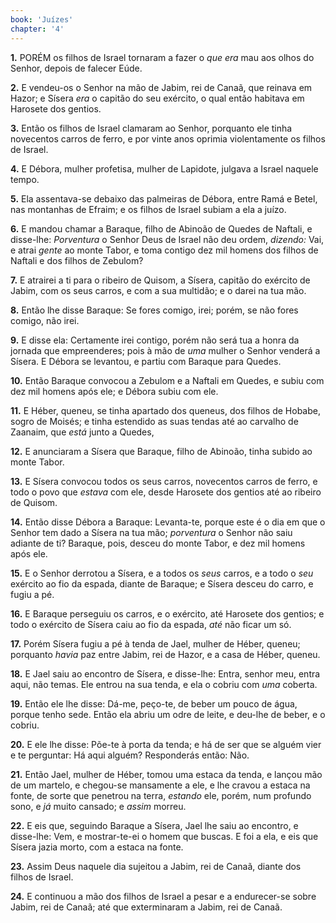 ```yaml
---
book: 'Juízes'
chapter: '4'
---
```


**1.** PORÉM os filhos de Israel tornaram a fazer o *que era* mau aos olhos do Senhor, depois de falecer Eúde.

**2.** E vendeu-os o Senhor na mão de Jabim, rei de Canaã, que reinava em Hazor; e Sísera *era* o capitão do seu exército, o qual então habitava em Harosete dos gentios.

**3.** Então os filhos de Israel clamaram ao Senhor, porquanto ele tinha novecentos carros de ferro, e por vinte anos oprimia violentamente os filhos de Israel.

**4.** E Débora, mulher profetisa, mulher de Lapidote, julgava a Israel naquele tempo.

**5.** Ela assentava-se debaixo das palmeiras de Débora, entre Ramá e Betel, nas montanhas de Efraim; e os filhos de Israel subiam a ela a juízo.

**6.** E mandou chamar a Baraque, filho de Abinoão de Quedes de Naftali, e disse-lhe: *Porventura* o Senhor Deus de Israel não deu ordem, *dizendo:* Vai, e atrai *gente* ao monte Tabor, e toma contigo dez mil homens dos filhos de Naftali e dos filhos de Zebulom?

**7.** E atrairei a ti para o ribeiro de Quisom, a Sísera, capitão do exército de Jabim, com os seus carros, e com a sua multidão; e o darei na tua mão.

**8.** Então lhe disse Baraque: Se fores comigo, irei; porém, se não fores comigo, não irei.

**9.** E disse ela: Certamente irei contigo, porém não será tua a honra da jornada que empreenderes; pois à mão de *uma* mulher o Senhor venderá a Sísera. E Débora se levantou, e partiu com Baraque para Quedes.

**10.** Então Baraque convocou a Zebulom e a Naftali em Quedes, e subiu com dez mil homens após ele; e Débora subiu com ele.

**11.** E Héber, queneu, se tinha apartado dos queneus, dos filhos de Hobabe, sogro de Moisés; e tinha estendido as suas tendas até ao carvalho de Zaanaim, que *está* junto a Quedes,

**12.** E anunciaram a Sísera que Baraque, filho de Abinoão, tinha subido ao monte Tabor.

**13.** E Sísera convocou todos os seus carros, novecentos carros de ferro, e todo o povo que *estava* com ele, desde Harosete dos gentios até ao ribeiro de Quisom.

**14.** Então disse Débora a Baraque: Levanta-te, porque este é o dia em que o Senhor tem dado a Sísera na tua mão; *porventura* o Senhor não saiu adiante de ti? Baraque, pois, desceu do monte Tabor, e dez mil homens após ele.

**15.** E o Senhor derrotou a Sísera, e a todos os *seus* carros, e a todo o *seu* exército ao fio da espada, diante de Baraque; e Sísera desceu do carro, e fugiu a pé.

**16.** E Baraque perseguiu os carros, e o exército, até Harosete dos gentios; e todo o exército de Sísera caiu ao fio da espada, *até* não ficar um só.

**17.** Porém Sísera fugiu a pé à tenda de Jael, mulher de Héber, queneu; porquanto *havia* paz entre Jabim, rei de Hazor, e a casa de Héber, queneu.

**18.** E Jael saiu ao encontro de Sísera, e disse-lhe: Entra, senhor meu, entra aqui, não temas. Ele entrou na sua tenda, e ela o cobriu com *uma* coberta.

**19.** Então ele lhe disse: Dá-me, peço-te, de beber um pouco de água, porque tenho sede. Então ela abriu um odre de leite, e deu-lhe de beber, e o cobriu.

**20.** E ele lhe disse: Põe-te à porta da tenda; e há de ser que se alguém vier e te perguntar: Há aqui alguém? Responderás então: Não.

**21.** Então Jael, mulher de Héber, tomou uma estaca da tenda, e lançou mão de um martelo, e chegou-se mansamente a ele, e lhe cravou a estaca na fonte, de sorte que penetrou na terra, *estando* ele, porém, num profundo sono, e *já* muito cansado; e *assim* morreu.

**22.** E eis que, seguindo Baraque a Sísera, Jael lhe saiu ao encontro, e disse-lhe: Vem, e mostrar-te-ei o homem que buscas. E foi a ela, e eis que Sísera jazia morto, com a estaca na fonte.

**23.** Assim Deus naquele dia sujeitou a Jabim, rei de Canaã, diante dos filhos de Israel.

**24.** E continuou a mão dos filhos de Israel a pesar e a endurecer-se sobre Jabim, rei de Canaã; até que exterminaram a Jabim, rei de Canaã.